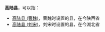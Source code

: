'''高陆县'''，可以指：

*[[高陆县_(曹魏)|高陆县 (曹魏)]]，曹魏时设置的县，在今陕西省
*[[高陆县_(刘宋)|高陆县 (刘宋)]]，刘宋时设置的县，在今湖北省
{{Disambig|G|Cat=三字中国县名消歧义}}